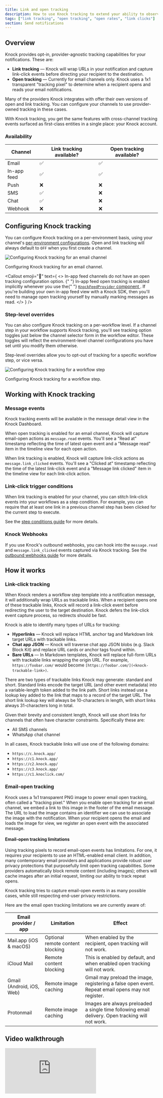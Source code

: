 ```yaml
---
title: Link and open tracking
description: How to use Knock tracking to extend your ability to observe user engagement from right within your Knock account.
tags: ["link tracking", "open tracking", "open rates", "link clicks"]
section: Send notifications
---
```


## Overview

Knock provides opt-in, provider-agnostic tracking capabilities for your notifications. These are:

- **Link tracking** — Knock will wrap URLs in your notification and capture link-click events before directing your recipient to the destination.
- **Open tracking** — Currently for email channels only. Knock uses a 1x1 transparent "tracking pixel" to determine when a recipient opens and reads your email notifications.

Many of the providers Knock integrates with offer their own versions of open and link tracking. You can configure your channels to use provider-owned tracking in these cases.

With Knock tracking, you get the same features with cross-channel tracking events surfaced as first-class entities in a single place: your Knock account.

### Availability

<table>
  <thead>
    <tr>
      <th>Channel</th>
      <th>Link tracking available?</th>
      <th>Open tracking available?</th>
    </tr>
  </thead>
  <tbody>
    <tr>
      <td>Email</td>
      <td>✅</td>
      <td>✅</td>
    </tr>
    <tr>
      <td>In-app feed</td>
      <td>✅</td>
      <td>✅</td>
    </tr>
    <tr>
      <td>Push</td>
      <td>❌</td>
      <td>❌</td>
    </tr>
    <tr>
      <td>SMS</td>
      <td>✅</td>
      <td>❌</td>
    </tr>
    <tr>
      <td>Chat</td>
      <td>✅</td>
      <td>❌</td>
    </tr>
    <tr>
      <td>Webhook</td>
      <td>❌</td>
      <td>❌</td>
    </tr>
  </tbody>
</table>

## Configuring Knock tracking

You can configure Knock tracking on a per-environment basis, using your channel's [per-environment configurations](/integrations/overview#per-environment-configurations). Open and link tracking will always default to `OFF` when you first create a channel.

![Configuring Knock tracking for an email channel](/images/notifications/knock-tracking-channel-config.png)

<figcaption>Configuring Knock tracking for an email channel.</figcaption>

<Callout
  emoji="🌠"
  text={
    <>
      <span className="font-bold">
        In-app feed channels do not have an open tracking configuration option.
      </span>{" "}
      In-app feed open tracking is enabled implicitly whenever you use the{" "}
      <a href="/in-app-ui/react/feed">
        <code>KnockFeedProvider</code> component
      </a>
      . If you're building your own in-app feed view with a Knock SDK, then you'll
      need to manage open tracking yourself by manually marking messages as read.
    </>
  }
/>

### Step-level overrides

You can also configure Knock tracking on a per-workflow level. If a channel step in your workflow supports Knock tracking, you'll see tracking option toggles just below the channel selector form in the workflow editor. These toggles will reflect the environment-level channel configurations you have set until you modify them otherwise.

Step-level overrides allow you to opt-out of tracking for a specific workflow step, or vice versa.

![Configuring Knock tracking for a workflow step](/images/notifications/knock-tracking-step-overrides.png)

<figcaption>Configuring Knock tracking for a workflow step.</figcaption>

## Working with Knock tracking

### Message events

Knock tracking events will be available in the message detail view in the Knock Dashboard.

When open tracking is enabled for an email channel, Knock will capture email-open actions as `message.read` events. You'll see a "Read at" timestamp reflecting the time of latest open event and a "Message read" item in the timeline view for each open action.

When link tracking is enabled, Knock will capture link-click actions as `message.link_clicked` events. You'll see a "Clicked at" timestamp reflecting the time of the latest link-click event and a "Message link clicked" item in the timeline view for each link-click action.

### Link-click trigger conditions

When link tracking is enabled for your channel, you can stitch link-click events into your workflows as a step condition. For example, you can require that at least one link in a previous channel step has been clicked for the current step to execute.

See the [step conditions guide](/designing-workflows/step-conditions) for more details.

### Knock Webhooks

If you use Knock's outbound webhooks, you can hook into the `message.read` and `message.link_clicked` events captured via Knock tracking. See the [outbound webhooks guide](/send-and-manage-data/outbound-webhooks) for more details.

## How it works

### Link-click tracking

When Knock renders a workflow step template into a notification message, it will additionally wrap URLs as trackable links. When a recipient opens one of these trackable links, Knock will record a link-click event before redirecting the user to the target destination. Knock defers the link-click event capture process, so redirects should be fast.

Knock is able to identify many types of URLs for tracking:

- **Hyperlinks** — Knock will replace HTML anchor tag and Markdown link target URLs with trackable links.
- **Chat app JSON** — Knock will traverse chat app JSON blobs (e.g. Slack Block Kit) and replace URL cards or anchor tags found within.
- **Bare URLs** — In Markdown templates, Knock will replace full-form URLs with trackable links wrapping the origin URL. For example, `https://foobar.com/` would become `[https://foobar.com/](<knock-trackable-link>)`.

There are two types of trackable links Knock may generate: standard and short. Standard links encode the target URL (and other event metadata) into a variable-length token added to the link path. Short links instead use a lookup key added to the link that maps to a record of the target URL. The short link lookup key will always be 10-characters in length, with short links always 31-characters long in total.

Given their brevity and consistent length, Knock will use short links for channels that often have character constraints. Specifically these are:

- All SMS channels
- WhatsApp chat channel

In all cases, Knock trackable links will use one of the following domains:

- `https://c.knock.app/`
- `https://c1.knock.app/`
- `https://c2.knock.app/`
- `https://c3.knock.app/`
- `https://c1.knoclick.com/`

### Email-open tracking

Knock uses a 1x1 transparent PNG image to power email open tracking, often called a "tracking pixel." When you enable open tracking for an email channel, we embed a link to this image in the footer of the email message. The URL to load the image contains an identifier we can use to associate the image with the notification. When your recipient opens the email and loads the image for view, we register an open event with the associated message.

#### Email-open tracking limitations

Using tracking pixels to record email-open events has limitations. For one, it requires your recipients to use an HTML-enabled email client. In addition, many contemporary email providers and applications provide robust user privacy protections that purposefully limit open tracking capabilities. Some providers automatically block remote content (including images); others will cache images after an initial request, limiting our ability to track repeat opens.

Knock tracking tries to capture email-open events in as many possible cases, while still respecting end-user privacy restrictions.

Here are the email open tracking limitations we are currently aware of:

<table>
  <thead>
    <tr>
      <th>Email provider / app</th>
      <th>Limitation</th>
      <th>Effect</th>
    </tr>
  </thead>
  <tbody>
    <tr>
      <td>Mail.app (iOS & macOS)</td>
      <td>Optional remote content blocking</td>
      <td>When enabled by the recipient, open tracking will not work.</td>
    </tr>
    <tr>
      <td>iCloud Mail</td>
      <td>Remote content blocking</td>
      <td>
        This is enabled by default, and when enabled open tracking will not
        work.
      </td>
    </tr>
    <tr>
      <td>Gmail (Android, iOS, Web)</td>
      <td>Remote image caching</td>
      <td>
        Gmail may preload the image, registering a false open event. Repeat
        email opens may not register.
      </td>
    </tr>
    <tr>
      <td>Protonmail</td>
      <td>Remote image caching</td>
      <td>
        Images are always preloaded a single time following email delivery. Open
        tracking will not work.
      </td>
    </tr>
  </tbody>
</table>

## Video walkthrough

<div style={{ position: "relative", paddingBottom: "56.25%", height: 0 }}>
  <iframe
    src="https://www.loom.com/embed/dec0e1f7371b456fbb0ebcd0036382b5"
    frameBorder="0"
    allowFullScreen
    style={{
      position: "absolute",
      top: 0,
      left: 0,
      width: "100%",
      height: "100%",
    }}
  ></iframe>
</div>

